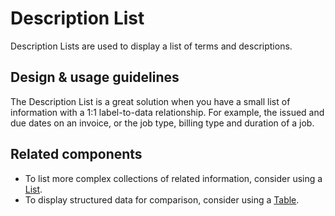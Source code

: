 
<Meta title="Components/Lists and Tables/DescriptionList" />

# Description List

Description Lists are used to display a list of terms and descriptions.

## Design & usage guidelines

The Description List is a great solution when you have a small list of
information with a 1:1 label-to-data relationship. For example, the issued and
due dates on an invoice, or the job type, billing type and duration of a job.

## Related components

- To list more complex collections of related information, consider using a
  [List](/components/List).
- To display structured data for comparison, consider using a
  [Table](/components/Table).
